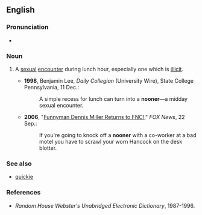 ==English==

===Pronunciation===
* {{IPA|/ˈnuːnər/}}
*: {{rhymes|uːnə(r)}}

===Noun===
{{en-noun}}

# {{chiefly|US|informal}} A [[sexual]] [[encounter]] during lunch hour, especially one which is [[illicit]].
#*'''1998''', Benjamin Lee, ''Daily Collegian'' (University Wire), State College Pennsylvania, 11 Dec.:
#*:A simple recess for lunch can turn into a '''nooner'''—a midday sexual encounter.
#*'''2006''', "[http://www.foxnews.com/story/0,2933,215178,00.html Funnyman Dennis Miller Returns to FNC!]," ''FOX News'', 22 Sep.:
#*:If you're going to knock off a '''nooner''' with a co-worker at a bad motel you have to scrawl your worn Hancock on the desk blotter.

===See also===
*[[quickie]]

===References===
*''Random House Webster's Unabridged Electronic Dictionary'', 1987-1996.